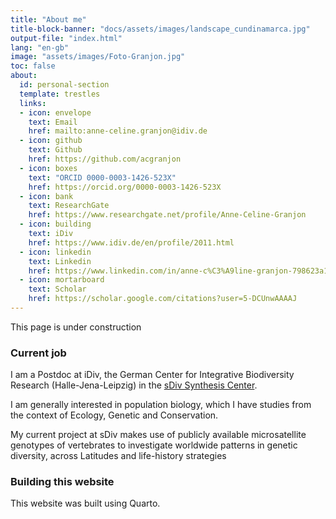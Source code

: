 ```yaml
---
title: "About me"
title-block-banner: "docs/assets/images/landscape_cundinamarca.jpg"
output-file: "index.html"
lang: "en-gb"
image: "assets/images/Foto-Granjon.jpg"
toc: false
about:
  id: personal-section
  template: trestles
  links:
  - icon: envelope
    text: Email
    href: mailto:anne-celine.granjon@idiv.de
  - icon: github
    text: Github
    href: https://github.com/acgranjon
  - icon: boxes
    text: "ORCID 0000-0003-1426-523X"
    href: https://orcid.org/0000-0003-1426-523X
  - icon: bank
    text: ResearchGate
    href: https://www.researchgate.net/profile/Anne-Celine-Granjon
  - icon: building
    text: iDiv
    href: https://www.idiv.de/en/profile/2011.html
  - icon: linkedin
    text: Linkedin
    href: https://www.linkedin.com/in/anne-c%C3%A9line-granjon-798623a1/
  - icon: mortarboard
    text: Scholar
    href: https://scholar.google.com/citations?user=5-DCUnwAAAAJ
---
```


```{=html}
<style>
#title-block-header {
  margin-block-end: 1rem;
  position: relative;
  margin-top: 3px;
  height: 280px;
}

.quarto-title-banner {
  margin-block-end: 1rem;
  position: relative;
  margin-top: -30px;
  height: 150%;
}
</style>
```
::: {#personal-section}
This page is under construction

### Current job

I am a Postdoc at iDiv, the German Center for Integrative Biodiversity Research (Halle-Jena-Leipzig) in the [sDiv Synthesis Center](https://www.idiv.de/en/sdiv.html).

I am generally interested in population biology, which I have studies from the context of Ecology, Genetic and Conservation.

My current project at sDiv makes use of publicly available microsatellite genotypes of vertebrates to investigate worldwide patterns in genetic diversity, across Latitudes and life-history strategies
:::

### Building this website

This website was built using Quarto.
